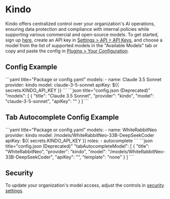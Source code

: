 
# Kindo

Kindo offers centralized control over your organization's AI operations, ensuring data protection and compliance with internal policies while supporting various commercial and open-source models. To get started, sign up [here](https://app.kindo.ai/), create an API key in [Settings > API > API Keys](https://app.kindo.ai/settings/api), and choose a model from the list of supported models in the "Available Models" tab or copy and paste the config in [Plugins > Your Configuration](https://app.kindo.ai/plugins).

## Config Example

<Tabs groupId="config-example">
  <TabItem value="yaml" label="YAML">
  ```yaml title="Package or config.yaml"
  models:
    - name: Claude 3.5 Sonnet
      provider: kindo
      model: claude-3-5-sonnet
      apiKey: ${{ secrets.KINDO_API_KEY }}
  ```
  </TabItem>
  <TabItem value="json" label="JSON">
  ```json title="config.json (Deprecated)"
    "models": [
      {
        "title": "Claude 3.5 Sonnet",
        "provider": "kindo",
        "model": "claude-3-5-sonnet",
        "apiKey": "<KINDO_API_KEY>"
      }
    ]
  ```
  </TabItem>
</Tabs>

## Tab Autocomplete Config Example

<Tabs groupId="config-example">
  <TabItem value="yaml" label="YAML">
    ```yaml title="Package or config.yaml"
    models:
      - name: WhiteRabbitNeo
        provider: kindo
        model: /models/WhiteRabbitNeo-33B-DeepSeekCoder
        apiKey: ${{ secrets.KINDO_API_KEY }}
        roles:
          - autocomplete
    ```
  </TabItem>
  <TabItem value="json" label="JSON">
    ```json title="config.json (Deprecated)"
      "tabAutocompleteModel": [
        {
          "title": "WhiteRabbitNeo",
          "provider": "kindo",
          "model": "/models/WhiteRabbitNeo-33B-DeepSeekCoder",
          "apiKey": "<KINDO_API_KEY>",
          "template": "none"
        }
      ]
    ```
  </TabItem>
</Tabs>

## Security

To update your organization's model access, adjust the controls in [security settings](https://app.kindo.ai/security-settings).
